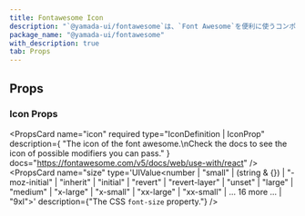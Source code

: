 ```yaml
---
title: Fontawesome Icon
description: "`@yamada-ui/fontawesome`は、`Font Awesome`を便利に使うコンポーネントを提供しています。"
package_name: "@yamada-ui/fontawesome"
with_description: true
tab: Props
---
```


## Props

### Icon Props

<PropsCard
  name="icon"
  required
  type="IconDefinition | IconProp"
  description={
    "The icon of the font awesome.\nCheck the docs to see the icon of possible modifiers you can pass."
  }
  docs="https://fontawesome.com/v5/docs/web/use-with/react"
/>
<PropsCard
  name="size"
  type='UIValue<number | "small" | (string & {}) | "-moz-initial" | "inherit" | "initial" | "revert" | "revert-layer" | "unset" | "large" | "medium" | "x-large" | "x-small" | "xx-large" | "xx-small" | ... 16 more ... | "9xl">'
  description={"The CSS `font-size` property."}
/>
